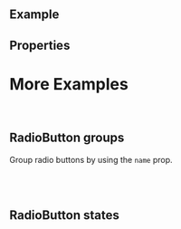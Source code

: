 
<Meta of={ComponentStories} />

<DocsHeader />

<br />

## Example

<Canvas of={ComponentStories.Default} />

## Properties

<ControlsWithNote of={ComponentStories.Default} />

# More Examples

<br />

## RadioButton groups

Group radio buttons by using the `name` prop.

<Canvas of={ComponentStories.RadioButtonGroups} />

<br />
<br />

## RadioButton states

<Canvas of={ComponentStories.RadioButtonStates} />

<Footer />
